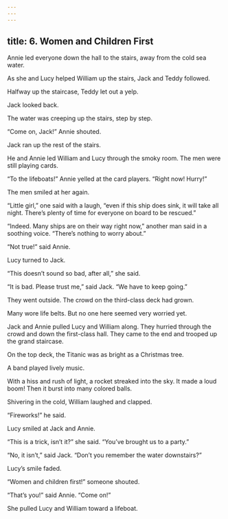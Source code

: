 ```yaml
---
---
---
```

title: 6. Women and Children First
---



Annie led everyone down the hall to the stairs, away from the cold sea water.

As she and Lucy helped William up the stairs, Jack and Teddy followed.

Halfway up the staircase, Teddy let out a yelp.

Jack looked back.

The water was creeping up the stairs, step by step.

“Come on, Jack!” Annie shouted.

Jack ran up the rest of the stairs.

He and Annie led William and Lucy through the smoky room. The men were still playing cards.

“To the lifeboats!” Annie yelled at the card players. “Right now! Hurry!”

The men smiled at her again.

“Little girl,” one said with a laugh, “even if this ship does sink, it will take all night. There’s plenty of time for everyone on board to be rescued.”

“Indeed. Many ships are on their way right now,” another man said in a soothing voice. “There’s nothing to worry about.”

“Not true!” said Annie.

Lucy turned to Jack.

“This doesn’t sound so bad, after all,” she said.

“It is bad. Please trust me,” said Jack. “We have to keep going.”

They went outside. The crowd on the third-class deck had grown.

Many wore life belts. But no one here seemed very worried yet.

Jack and Annie pulled Lucy and William along. They hurried through the crowd and down the first-class hall. They came to the end and trooped up the grand staircase.

On the top deck, the Titanic was as bright as a Christmas tree.

A band played lively music.

With a hiss and rush of light, a rocket streaked into the sky. It made a loud boom! Then it burst into many colored balls.

Shivering in the cold, William laughed and clapped.

“Fireworks!” he said.

Lucy smiled at Jack and Annie.

“This is a trick, isn’t it?” she said. “You’ve brought us to a party.”

“No, it isn’t,” said Jack. “Don’t you remember the water downstairs?”

Lucy’s smile faded.

“Women and children first!” someone shouted.

“That’s you!” said Annie. “Come on!”

She pulled Lucy and William toward a lifeboat.